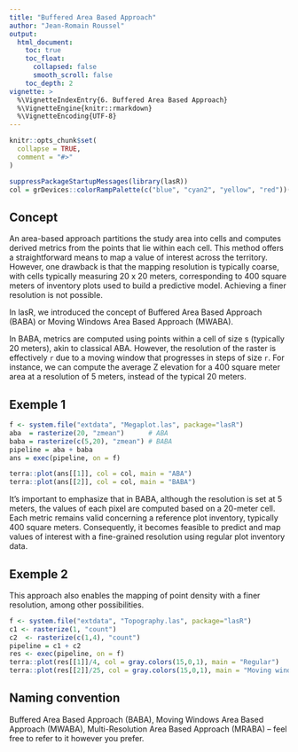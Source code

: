 ```yaml
---
title: "Buffered Area Based Approach"
author: "Jean-Romain Roussel"
output:
  html_document:
    toc: true
    toc_float:
      collapsed: false
      smooth_scroll: false
    toc_depth: 2
vignette: >
  %\VignetteIndexEntry{6. Buffered Area Based Approach}
  %\VignetteEngine{knitr::rmarkdown}
  %\VignetteEncoding{UTF-8}
---
```



```r
knitr::opts_chunk$set(
  collapse = TRUE,
  comment = "#>"
)
```

```r
suppressPackageStartupMessages(library(lasR))
col = grDevices::colorRampPalette(c("blue", "cyan2", "yellow", "red"))(25)
```

## Concept

An area-based approach partitions the study area into cells and computes derived metrics from the points that lie within each cell. This method offers a straightforward means to map a value of interest across the territory. However, one drawback is that the mapping resolution is typically coarse, with cells typically measuring 20 x 20 meters, corresponding to 400 square meters of inventory plots used to build a predictive model. Achieving a finer resolution is not possible.

In lasR, we introduced the concept of Buffered Area Based Approach (BABA) or Moving Windows Area Based Approach (MWABA).

In BABA, metrics are computed using points within a cell of size s (typically 20 meters), akin to classical ABA. However, the resolution of the raster is effectively `r` due to a moving window that progresses in steps of size `r`. For instance, we can compute the average Z elevation for a 400 square meter area at a resolution of 5 meters, instead of the typical 20 meters.

## Exemple 1

```r
f <- system.file("extdata", "Megaplot.las", package="lasR")
aba  = rasterize(20, "zmean")      # ABA
baba = rasterize(c(5,20), "zmean") # BABA
pipeline = aba + baba
ans = exec(pipeline, on = f)

terra::plot(ans[[1]], col = col, main = "ABA")
terra::plot(ans[[2]], col = col, main = "BABA")
```

It's important to emphasize that in BABA, although the resolution is set at 5 meters, the values of each pixel are computed based on a 20-meter cell. Each metric remains valid concerning a reference plot inventory, typically 400 square meters. Consequently, it becomes feasible to predict and map values of interest with a fine-grained resolution using regular plot inventory data.

## Exemple 2

This approach also enables the mapping of point density with a finer resolution, among other possibilities.

```r
f <- system.file("extdata", "Topography.las", package="lasR")
c1 <- rasterize(1, "count")
c2  <- rasterize(c(1,4), "count")
pipeline = c1 + c2
res <- exec(pipeline, on = f)
terra::plot(res[[1]]/4, col = gray.colors(15,0,1), main = "Regular")   # divide by 4 to get the density
terra::plot(res[[2]]/25, col = gray.colors(15,0,1), main = "Moving windows")  # divide by 25 to get the density
```

## Naming convention

Buffered Area Based Approach (BABA), Moving Windows Area Based Approach (MWABA), Multi-Resolution Area Based Approach (MRABA) – feel free to refer to it however you prefer.